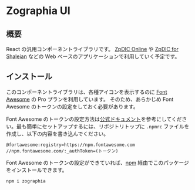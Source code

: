 

<Meta title="初めに"/>

<div style={{fontSize: "48px", marginBlockEnd: "40px", display: "flex", justifyContent: "center"}}>
<h1 style={{fontSize: "48px"}}>Zographia UI</h1>
</div>

## 概要
React の汎用コンポーネントライブラリです。
[ZpDIC Online](https://github.com/Ziphil/ZpdicOnlineNova) や [ZpDIC for Shaleian](https://github.com/Ziphil/ZpdicShaleian) などの Web ベースのアプリケーションで利用していく予定です。

## インストール
このコンポーネントライブラリは、各種アイコンを表示するのに [Font Awesome](https://fontawesome.com/) の Pro プランを利用しています。
そのため、あらかじめ Font Awesome のトークンの設定をしておく必要があります。

Font Awesome のトークンの設定方法は[公式ドキュメント](https://fontawesome.com/docs/web/setup/packages)を参考にしてください。最も簡単にセットアップするには、リポジトリトップに `.npmrc` ファイルを作成し、以下の内容を書き込んでください。
```
@fortawesome:registry=https://npm.fontawesome.com
//npm.fontawesome.com/:_authToken=(トークン)
```

Font Awesome のトークンの設定ができていれば、[npm](https://www.npmjs.com/package/zographia) 経由でこのパッケージをインストールできます。

```cmd
npm i zographia
```